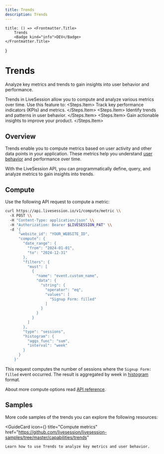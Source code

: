 ```yaml
---
title: Trends
description: Trends
---
```


    title: () => <Frontmatter.Title>
        Trends
        <Badge kind="info">DEV</Badge>
    </Frontmatter.Title>
}

# Trends
<Subtitle>
    Analyze key metrics and trends to gain insights into user behavior and performance.
</Subtitle>

Trends in LiveSession allow you to compute and analyze various metrics over time. Use this feature to:
<Steps>
    <Steps.Item>
        Track key performance indicators (KPIs) and metrics.
    </Steps.Item>
    <Steps.Item>
        Identify trends and patterns in user behavior.
    </Steps.Item>
    <Steps.Item>
        Gain actionable insights to improve your product.
    </Steps.Item>
</Steps>

## Overview
Trends enable you to compute metrics based on user activity and other data points in your application. These metrics help you understand [user behavior](https://livesession.io/features) and performance over time.

With the LiveSession API, you can programmatically define, query, and analyze metrics to gain insights into trends.

## Compute
Use the following API request to compute a metric:

```bash Compute a metric
curl https://api.livesession.io/v1/compute/metric \\
  -X POST \\
  -H "Content-Type: application/json" \\
  -H "Authorization: Bearer $LIVESESSION_PAT" \\
  -d '{
      "website_id": "YOUR_WEBSITE_ID",
      "compute": {
        "date_range": {
          "from": "2024-01-01",
          "to": "2024-12-31"
        },
        "filters": {
          "must": [
            {
              "name": "event.custom_name",
              "data": {
                "string": {
                  "operator": "eq",
                  "values": [
                    "Signup Form: filled"
                  ]
                }
              }
            }
          ]
        },
        "type": "sessions",
        "histogram": {
          "aggs_func": "sum",
          "interval": "week"
        }
      }
    }'
```

This request computes the number of sessions where the `Signup Form: filled` event occurred.
The result is aggregated by week in [histogram](#test) format.

About more compute options read [API reference](https://livesession.io).

## Samples
More code samples of the trends you can explore the following resources:

<GuideCard
    icon={<IconMetrics/>}
    title="Compute metrics"
    href="https://github.com/livesession/livesession-samples/tree/master/capabilities/trends"
>
    Learn how to use Trends to analyze key metrics and user behavior.
</GuideCard>
